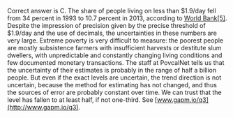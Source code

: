 Correct answer is C. The share of people living on less than $1.9/day fell from 34 percent in 1993 to 10.7 percent in 2013, according to [World Bank[5]](http://gapm.io/xwb175). Despite the impression of precision given by the precise threshold of $1.9/day and the use of decimals, the uncertainties in these numbers are very large. Extreme poverty is very difficult to measure: the poorest people are mostly subsistence farmers with insufficient harvests or destitute slum dwellers, with unpredictable and constantly changing living conditions and few documented monetary transactions. The staff at PovcalNet tells us that the uncertainty of their estimates is probably in the range of half a billion people. But even if the exact levels are uncertain, the trend direction is not uncertain, because the method for estimating has not changed, and thus the sources of error are probably constant over time. We can trust that the level has fallen to at least half, if not one-third. See [www.gapm.io/q3](http://www.gapm.io/q3).
